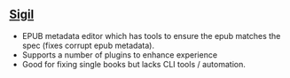 
## [Sigil](https://sigil-ebook.com/)
* EPUB metadata editor which has tools to ensure the epub matches the spec (fixes corrupt epub metadata). 
* Supports a number of plugins to enhance experience
* Good for fixing single books but lacks CLI tools / automation.